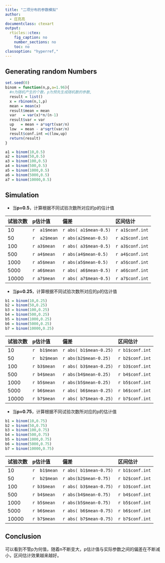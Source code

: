---
title: "二项分布的参数模拟"
author:
  - 庄亮亮
documentclass: ctexart
output:
  rticles::ctex:
    fig_caption: no
    number_sections: no
    toc: no
classoption: "hyperref,"
---


## Generating random Numbers

```{r}
set.seed(0)
binom = function(n,p,a=1.96){
  #n为随机产生的个数，p为预先生成随机数的参数,
  result = list()
  x = rbinom(n,1,p)
  mean = mean(x)
  result$mean = mean 
  var   = var(x)*n/(n-1)
  result$var = var 
  up   = mean + a*sqrt(var/n)
  low  = mean - a*sqrt(var/n)
  result$conf.int =c(low,up)
  return(result)
}

```
```{r include=FALSE}

a1 = binom(10,0.5)
a2 = binom(50,0.5)
a3 = binom(100,0.5)
a4 = binom(500,0.5)
a5 = binom(1000,0.5)
a6 = binom(5000,0.5)
a7 = binom(10000,0.5)
```




## Simulation

- 当**p=0.5**，计算根据不同试验次数所对应的p的估计值


|试验次数| p估计值     |偏差                      |区间估计           |
|------|:------------|:---------------------------|:-----------------|
| 10 |`r  a1$mean`  | `r abs( a1$mean-0.5)` |`r a1$conf.int` |
| 50 |`r  a2$mean`  |  `r abs(a2$mean-0.5)`|`r a2$conf.int`| 
| 100 |`r a3$mean`| `r abs( a3$mean-0.5)` |`r a3$conf.int` |
| 500 |`r a4$mean`|  `r abs(a4$mean-0.5)`|`r a4$conf.int`| 
| 1000 |`r a5$mean`| `r abs(a5$mean-0.5)` |`r a5$conf.int` |
| 5000 |`r a6$mean`|  `r abs( a6$mean-0.5)`|`r a6$conf.int`| 
| 10000 |`r a7$mean`| `r abs( a7$mean-0.5)` |`r a7$conf.int` |



- 当**p=0.25**，计算根据不同试验次数所对应的p的估计值

```{r include=FALSE}
b1 = binom(10,0.25)
b2 = binom(50,0.25)
b3 = binom(100,0.25)
b4 = binom(500,0.25)
b5 = binom(1000,0.25)
b6 = binom(5000,0.25)
b7 = binom(10000,0.25)
```

|试验次数| p估计值     |偏差                      |区间估计           |
|------|:------------|:---------------------------|:-----------------|
| 10 |`r  b1$mean`  | `r abs( b1$mean-0.25)` |`r b1$conf.int` |
| 50 |`r  b2$mean`  |  `r abs(b2$mean-0.25)`|`r b2$conf.int`| 
| 100 |`r b3$mean`| `r abs( b3$mean-0.25)` |`r b3$conf.int` |
| 500 |`r b4$mean`|  `r abs(b4$mean-0.25)`|`r b4$conf.int`| 
| 1000 |`r b5$mean`| `r abs(b5$mean-0.25)` |`r b5$conf.int` |
| 5000 |`r b6$mean`|  `r abs( b6$mean-0.25)`|`r b6$conf.int`| 
| 10000 |`r b7$mean`| `r abs( b7$mean-0.25)` |`r b7$conf.int` |

- 当**p=0.75**，计算根据不同试验次数所对应的p的估计值
```{r include=FALSE}
b1 = binom(10,0.75)
b2 = binom(50,0.75)
b3 = binom(100,0.75)
b4 = binom(500,0.75)
b5 = binom(1000,0.75)
b6 = binom(5000,0.75)
b7 = binom(10000,0.75)
```

|试验次数| p估计值     |偏差                      |区间估计           |
|------|:------------|:---------------------------|:-----------------|
| 10 |`r  b1$mean`  | `r abs( b1$mean-0.75)` |`r b1$conf.int` |
| 50 |`r  b2$mean`  |  `r abs(b2$mean-0.75)`|`r b2$conf.int`| 
| 100 |`r b3$mean`| `r abs( b3$mean-0.75)` |`r b3$conf.int` |
| 500 |`r b4$mean`|  `r abs(b4$mean-0.75)`|`r b4$conf.int`| 
| 1000 |`r b5$mean`| `r abs(b5$mean-0.75)` |`r b5$conf.int` |
| 5000 |`r b6$mean`|  `r abs( b6$mean-0.75)`|`r b6$conf.int`| 
| 10000 |`r b7$mean`| `r abs( b7$mean-0.75)` |`r b7$conf.int` |

## Conclusion

可以看到不管p为何值，随着n不断变大，p估计值与实际参数之间的偏差在不断减小，区间估计效果越来越好。


